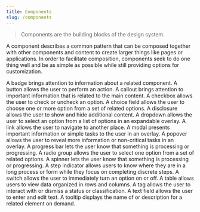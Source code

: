 ```yaml
---
title: Components
slug: /components
---
```



> Components are the building blocks of the design system.

A component describes a common pattern that can be composed together with other components and content to create larger things like pages or applications.
In order to facilitate composition, components seek to do one thing well and be as simple as possible while still providing options for customization.

<Features basePath="/docs/components/" columns={3}>
	<FeatureCard title="Badge" slug="badge">
		A badge brings attention to information about a related component.
	</FeatureCard>
	<FeatureCard title="Button" slug="button">
		A button allows the user to perform an action.
	</FeatureCard>
	<FeatureCard title="Callout" slug="callout">
		A callout brings attention to important information that is related to the main content.
	</FeatureCard>
	<FeatureCard title="Checkbox" slug="checkbox">
		A checkbox allows the user to check or uncheck an option.
	</FeatureCard>
	<FeatureCard title="Choice Field" slug="choice-field">
		A choice field allows the user to choose one or more option from a set of related options.
	</FeatureCard>
	<FeatureCard title="Disclosure" slug="disclosure">
		A disclosure allows the user to show and hide additional content.
	</FeatureCard>
	<FeatureCard title="Dropdown" slug="dropdown">
		A dropdown allows the user to select an option from a list of options in an expandable overlay.
	</FeatureCard>
	<FeatureCard title="Link" slug="link">
		A link allows the user to navigate to another place.
	</FeatureCard>
	<FeatureCard title="Modal" slug="modal">
		A modal presents important information or simple tasks to the user in an overlay.
	</FeatureCard>
	<FeatureCard title="Popover" slug="popover">
		A popover allows the user to reveal more information or non-critical tasks in an overlay.
	</FeatureCard>
	<FeatureCard title="Progress Bar" slug="progress-bar">
		A progress bar lets the user know that something is processing or progressing.
	</FeatureCard>
	<FeatureCard title="Radio Group" slug="radio-group">
		A radio group allows the user to select one option from a set of related options.
	</FeatureCard>
	<FeatureCard title="Spinner" slug="spinner">
		A spinner lets the user know that something is processing or progressing.
	</FeatureCard>
	<FeatureCard title="Step Indicator" slug="step-indicator">
		A step indicator allows users to know where they are in a long process or form while they focus on completing discrete steps.
	</FeatureCard>
	<FeatureCard title="Switch" slug="switch">
		A switch allows the user to immediately turn an option on or off.
	</FeatureCard>
	<FeatureCard title="Table" slug="table">
		A table allows users to view data organized in rows and columns.
	</FeatureCard>
	<FeatureCard title="Tag" slug="tag">
		A tag allows the user to interact with or dismiss a status or classification.
	</FeatureCard>
	<FeatureCard title="Text Field" slug="text-field">
		A text field allows the user to enter and edit text.
	</FeatureCard>
	<FeatureCard title="Tooltip" slug="tooltip">
		A tooltip displays the name of or description for a related element on demand.
	</FeatureCard>
</Features>
